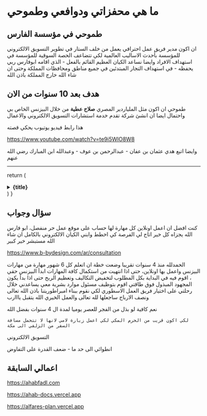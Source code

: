 # ما هي محفزاتي ودوافعي وطموحي

## طموحي في مؤسسة الفارس

ان اكون مدير فريق عمل احترافي يعمل من خلف الستار في تطوير التسويق الالكتروني للمؤسسة بأحدث الاساليب العالمية لكي تتضاعف الحصة السوقية للمؤسسة في استهداف الافراد وايضا نساعد الكيان العظيم القائم بالفعل - الذي اقامه ابوفارس ربي يحفظه - في استهداف التجار المبتدئين في جميع مناطق ومحافظات المملكة وحتى ان شاء الله خارج المملكة باذن الله


## هدف بعد 10 سنوات من الان

طموحي ان اكون مثل الملياردير المصري **صلاح عطية** من خلال البيزنس الخاص بي واحتمال ايضا ان انشئ شركة تقدم خدمة استشارات التسويق الالكتروني والاعمال

هذا رابط فيديو يوتيوب يحكي قصته

https://www.youtube.com/watch?v=te9i5WlO8W8 

وايضا اتبع هدي عثمان بن عفان - عبدالرحمن بن عوف - وعبدالله ابن المبارك رضي الله عنهم

---



  return (
    <details
      closed
      className="last-of-type:mb-0 rounded-lg bg-neutral-50 dark:bg-neutral-800 p-2 mt-4"
    >
      <summary>
        <strong className="text-lg">{title}</strong>
      </summary>
      <div className="nx-p-2">{children}</div>
    </details>
  )
}

## سؤال وجواب


<FAQBox title="هل صنعت متجر الكتروني او بيزنس كامل من قبل ونجح؟">

 كنت افضل ان اعمل اونلاين كل مهارة لها حساب على موقع عمل حر منفصل، ابو فارس الله يجزاه كل خير اتاح لي الفرصة كي اخطط وابني الكيان الالكتروني بالكامل ان شاء الله مستبشر خير كبير

https://www.b-bydesign.com/ar/consultation

</FAQBox>

<FAQBox title="ما هي خبرتك؟ ولماذا ترى نفسك كفؤ لهذا البيزنس؟">
  الحمدلله منذ 4 سنوات تقريبا وضعت خطة ان اتعلم كل 6 شهور مهارة من مهارات البيزنس واعمل بها اونلاين، حتى اذا انتهيت من استكمال كافة المهارات ابدأ البيزنس حقي ، اقوم فيه في البداية بكل المطلوب  لتخفيض التكاليف وتعظيم الربح حتى اذا بدأ يكون المجهود المبذول فوق طاقتي اقوم بتوظيف مسئول موارد بشرية معي يساعدني خلال رحلتي على اختيار فريق العمل الاسطوري لكي نقوم ببناء امبراطوريتنا باذن الله تعالى ونصف الارباح ساجعلها لله تعالى والعمل الخيري الله يتقبل يااارب

</FAQBox>


<FAQBox title="هل 4 سنوات كافية لتجميع كل هذه المهارات والخبرة؟">

  نعم كافية لو بذل من الفجر للعصر يوميا لمدة ال 4 سنوات بفضل الله 
  
</FAQBox>




<FAQBox title="لماذا تركت الزلفي وانت كنت مستمتع بالحياة بها وجئت الى جدة على هذا الراتب الضعيف ">

    لكي اكون قريب من الحرم المكي لكي اعمل زيارة لامي لانها لا تتحمل مسافة السفر من الزلفي الى مكة


</FAQBox>


<FAQBox title=" ما هو اقوى تخصص عندك؟   ">

 التسويق الالكتروني

</FAQBox>



<FAQBox title=" اذكر نقاط ضعفك في بضع كلمات  ">

  انطوائي الى حد ما - ضعف القدرة على التفاوض 

</FAQBox>

## اعمالي السابقة


https://ahabfadl.com

https://ahab-docs.vercel.app

https://alfares-plan.vercel.app






